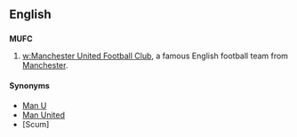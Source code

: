 ==English==

==={{initialism}}===
'''MUFC'''

# {{soccer}} [[w:Manchester United Football Club]], a famous English football team from [[Manchester]].

====Synonyms====
*[[Man U]]
*[[Man United]]
*[Scum]